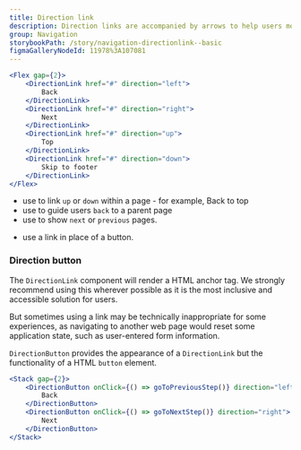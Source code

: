 ```yaml
---
title: Direction link
description: Direction links are accompanied by arrows to help users move to other parts of a page or process.
group: Navigation
storybookPath: /story/navigation-directionlink--basic
figmaGalleryNodeId: 11978%3A107081
---
```


```jsx live
<Flex gap={2}>
	<DirectionLink href="#" direction="left">
		Back
	</DirectionLink>
	<DirectionLink href="#" direction="right">
		Next
	</DirectionLink>
	<DirectionLink href="#" direction="up">
		Top
	</DirectionLink>
	<DirectionLink href="#" direction="down">
		Skip to footer
	</DirectionLink>
</Flex>
```

<DoHeading />

- use to link `up` or `down` within a page - for example, Back to top
- use to guide users `back` to a parent page
- use to show `next` or `previous` pages.

<DontHeading />

- use a link in place of a button.

### Direction button

The `DirectionLink` component will render a HTML anchor tag. We strongly recommend using this wherever possible as it is the most inclusive and accessible solution for users.

But sometimes using a link may be technically inappropriate for some experiences, as navigating to another web page would reset some application state, such as user-entered form information.

`DirectionButton` provides the appearance of a `DirectionLink` but the functionality of a HTML `button` element.

```jsx
<Stack gap={2}>
	<DirectionButton onClick={() => goToPreviousStep()} direction="left">
		Back
	</DirectionButton>
	<DirectionButton onClick={() => goToNextStep()} direction="right">
		Next
	</DirectionButton>
</Stack>
```
